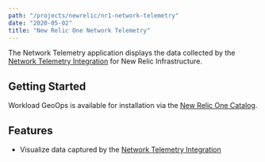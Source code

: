 ```yaml
---
path: "/projects/newrelic/nr1-network-telemetry"
date: "2020-05-02"
title: "New Relic One Network Telemetry"
---
```


The Network Telemetry application displays the data collected by the [Network Telemetry Integration](/projects/newrelic/nri-network-telemetry) for New Relic Infrastructure.

## Getting Started

Workload GeoOps is available for installation via the [New Relic One Catalog](https://docs.newrelic.com/docs/new-relic-one/use-new-relic-one/build-new-relic-one/discover-manage-applications-new-relic-one-catalog).

## Features

- Visualize data captured by the [Network Telemetry Integration](/projects/newrelic/nri-network-telemetry)